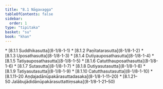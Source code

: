 ```yaml
---
title: "8.1 Nāgavagga"
tableOfContents: false
sidebar:
  order: 1
type: "tipitaka"
basket: "su"
book: "khan"
---
```



<DynamicBreadcrumb />



<TableOfContents book="khan" section="8.1">
* [8.1.1 Suddhikasutta](8-1/8-1-1)
* [8.1.2 Paṇītatarasutta](8-1/8-1-2)
* [8.1.3 Uposathasutta](8-1/8-1-3)
* [8.1.4 Dutiyauposathasutta](8-1/8-1-4)
* [8.1.5 Tatiyauposathasutta](8-1/8-1-5)
* [8.1.6 Catutthauposathasutta](8-1/8-1-6)
* [8.1.7 Sutasutta](8-1/8-1-7)
* [8.1.8 Dutiyasutasutta](8-1/8-1-8)
* [8.1.9 Tatiyasutasutta](8-1/8-1-9)
* [8.1.10 Catutthasutasutta](8-1/8-1-10)
* [8.1.11–20 Aṇḍajadānūpakārasuttadasaka](8-1/8-1-11–20)
* [8.1.21–50 Jalābujādidānūpakārasuttattiṃsaka](8-1/8-1-21–50)
</TableOfContents>